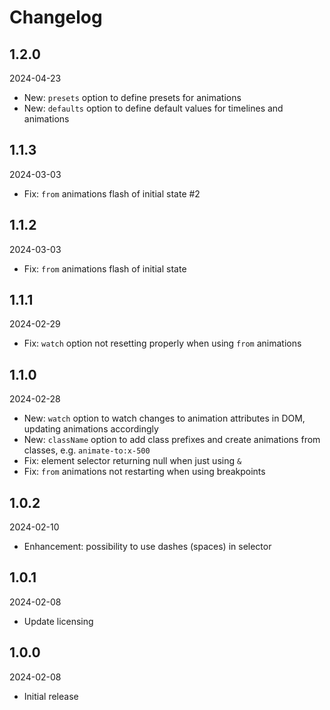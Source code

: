 # Changelog

## 1.2.0

2024-04-23

- New: `presets` option to define presets for animations
- New: `defaults` option to define default values for timelines and animations

## 1.1.3

2024-03-03

- Fix: `from` animations flash of initial state #2

## 1.1.2

2024-03-03

- Fix: `from` animations flash of initial state

## 1.1.1

2024-02-29

- Fix: `watch` option not resetting properly when using `from` animations

## 1.1.0

2024-02-28

- New: `watch` option to watch changes to animation attributes in DOM, updating animations accordingly
- New: `className` option to add class prefixes and create animations from classes, e.g. `animate-to:x-500`
- Fix: element selector returning null when just using `&`
- Fix: `from` animations not restarting when using breakpoints

## 1.0.2

2024-02-10

- Enhancement: possibility to use dashes (spaces) in selector

## 1.0.1

2024-02-08

- Update licensing

## 1.0.0

2024-02-08

- Initial release
